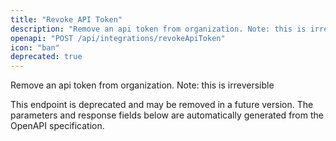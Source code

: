 ```yaml
---
title: "Revoke API Token"
description: "Remove an api token from organization. Note: this is irreversible"
openapi: "POST /api/integrations/revokeApiToken"
icon: "ban"
deprecated: true
---
```


Remove an api token from organization. Note: this is irreversible

<Warning>
This endpoint is deprecated and may be removed in a future version.
</Warning>

<Note>
The parameters and response fields below are automatically generated from the OpenAPI specification.
</Note>
